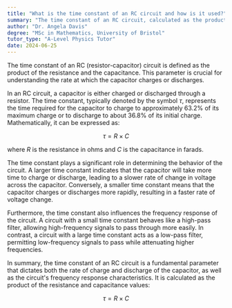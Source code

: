 ```yaml
---
title: "What is the time constant of an RC circuit and how is it used?"
summary: "The time constant of an RC circuit, calculated as the product of resistance and capacitance, indicates the rate at which a capacitor charges or discharges."
author: "Dr. Angela Davis"
degree: "MSc in Mathematics, University of Bristol"
tutor_type: "A-Level Physics Tutor"
date: 2024-06-25
---
```


The time constant of an RC (resistor-capacitor) circuit is defined as the product of the resistance and the capacitance. This parameter is crucial for understanding the rate at which the capacitor charges or discharges.

In an RC circuit, a capacitor is either charged or discharged through a resistor. The time constant, typically denoted by the symbol $\tau$, represents the time required for the capacitor to charge to approximately $63.2\%$ of its maximum charge or to discharge to about $36.8\%$ of its initial charge. Mathematically, it can be expressed as:

$$
\tau = R \times C
$$

where $R$ is the resistance in ohms and $C$ is the capacitance in farads.

The time constant plays a significant role in determining the behavior of the circuit. A larger time constant indicates that the capacitor will take more time to charge or discharge, leading to a slower rate of change in voltage across the capacitor. Conversely, a smaller time constant means that the capacitor charges or discharges more rapidly, resulting in a faster rate of voltage change.

Furthermore, the time constant also influences the frequency response of the circuit. A circuit with a small time constant behaves like a high-pass filter, allowing high-frequency signals to pass through more easily. In contrast, a circuit with a large time constant acts as a low-pass filter, permitting low-frequency signals to pass while attenuating higher frequencies.

In summary, the time constant of an RC circuit is a fundamental parameter that dictates both the rate of charge and discharge of the capacitor, as well as the circuit's frequency response characteristics. It is calculated as the product of the resistance and capacitance values:

$$
\tau = R \times C
$$
    